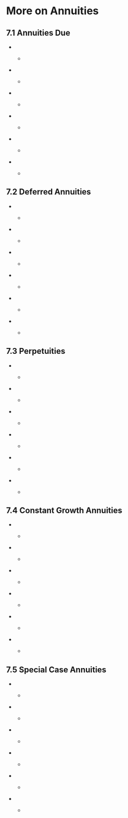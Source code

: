 
#  More on Annuities

##  7.1  Annuities Due {-}

*  
    *
<p>&nbsp;</p>


*  
    *
<p>&nbsp;</p>


*  
    *
<p>&nbsp;</p>


*  
    *
<p>&nbsp;</p>


*  
    *
<p>&nbsp;</p>


*  
    *
<p>&nbsp;</p>


##  7.2 Deferred Annuities {-}

*  
    *
<p>&nbsp;</p>


*  
    *
<p>&nbsp;</p>


*  
    *
<p>&nbsp;</p>


*  
    *
<p>&nbsp;</p>


*  
    *
<p>&nbsp;</p>


*  
    *
<p>&nbsp;</p>


##  7.3  Perpetuities {-}

*  
    *
<p>&nbsp;</p>


*  
    *
<p>&nbsp;</p>


*  
    *
<p>&nbsp;</p>


*  
    *
<p>&nbsp;</p>


*  
    *
<p>&nbsp;</p>


*  
    *
<p>&nbsp;</p>

##  7.4  Constant Growth Annuities {-}

*  
    *
<p>&nbsp;</p>


*  
    *
<p>&nbsp;</p>


*  
    *
<p>&nbsp;</p>


*  
    *
<p>&nbsp;</p>


*  
    *
<p>&nbsp;</p>


*  
    *
<p>&nbsp;</p>


##  7.5  Special Case Annuities {-}

*  
    *
<p>&nbsp;</p>


*  
    *
<p>&nbsp;</p>


*  
    *
<p>&nbsp;</p>


*  
    *
<p>&nbsp;</p>


*  
    *
<p>&nbsp;</p>


*  
    *
<p>&nbsp;</p>

